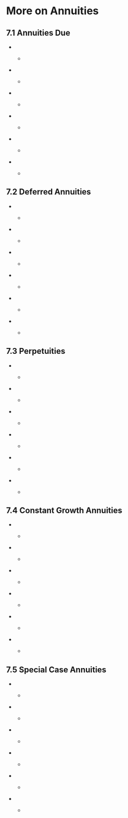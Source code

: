 
#  More on Annuities

##  7.1  Annuities Due {-}

*  
    *
<p>&nbsp;</p>


*  
    *
<p>&nbsp;</p>


*  
    *
<p>&nbsp;</p>


*  
    *
<p>&nbsp;</p>


*  
    *
<p>&nbsp;</p>


*  
    *
<p>&nbsp;</p>


##  7.2 Deferred Annuities {-}

*  
    *
<p>&nbsp;</p>


*  
    *
<p>&nbsp;</p>


*  
    *
<p>&nbsp;</p>


*  
    *
<p>&nbsp;</p>


*  
    *
<p>&nbsp;</p>


*  
    *
<p>&nbsp;</p>


##  7.3  Perpetuities {-}

*  
    *
<p>&nbsp;</p>


*  
    *
<p>&nbsp;</p>


*  
    *
<p>&nbsp;</p>


*  
    *
<p>&nbsp;</p>


*  
    *
<p>&nbsp;</p>


*  
    *
<p>&nbsp;</p>

##  7.4  Constant Growth Annuities {-}

*  
    *
<p>&nbsp;</p>


*  
    *
<p>&nbsp;</p>


*  
    *
<p>&nbsp;</p>


*  
    *
<p>&nbsp;</p>


*  
    *
<p>&nbsp;</p>


*  
    *
<p>&nbsp;</p>


##  7.5  Special Case Annuities {-}

*  
    *
<p>&nbsp;</p>


*  
    *
<p>&nbsp;</p>


*  
    *
<p>&nbsp;</p>


*  
    *
<p>&nbsp;</p>


*  
    *
<p>&nbsp;</p>


*  
    *
<p>&nbsp;</p>

